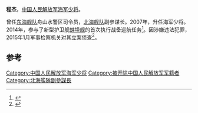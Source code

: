 '''程杰'''，[[中国人民解放军海军少将|中国人民解放军海军少将]]。

曾任[[东海舰队|东海舰队]]舟山水警区司令员，[[北海舰队|北海舰队]]副参谋长。2007年，升任海军少将。2014年，参与了新型护卫舰[[蚌埠舰|蚌埠舰]]的首次执行战备巡航任务<ref>{{cite news|title=军队近期查处军级以上干部简历|url=http://news.qq.com/a/20150302/064414.htm|accessdate=2015-04-20|newspaper=腾讯网|archive-date=2015-04-27|archive-url=https://web.archive.org/web/20150427111540/http://news.qq.com/a/20150302/064414.htm|dead-url=no}}</ref>。因涉嫌违法犯罪，2015年1月军事检察机关对其立案侦查<ref>{{cite news|title=刚落马的14只军老虎信息全在这！认识一下这些神秘人物|url=http://www.icaijing.com/wemedia/article3366361/|accessdate=2015-04-20|newspaper=澎湃新闻|deadurl=yes|archiveurl=https://web.archive.org/web/20150427144524/http://www.icaijing.com/wemedia/article3366361/|archivedate=2015-04-27}}</ref>。

==参考==
{{reflist}}
{{China-mil-bio-stub}}
{{中共十八大到十九大期间的反腐败工作}}

[[Category:中国人民解放军海军少将|Category:中国人民解放军海军少将]]
[[Category:被开除中国人民解放军军籍者|Category:被开除中国人民解放军军籍者]]
[[Category:北海艦隊副參謀長|Category:北海艦隊副參謀長]]